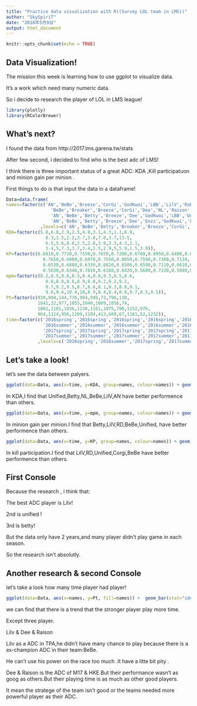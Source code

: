 ```yaml
---
title: "Practice data visualization with R((Survey LOL team in LMS))"
author: "SkySpiriT"
date: "2018年5月9日"
output: html_document
---
```


```r
knitr::opts_chunk$set(echo = TRUE)
```

## Data Visualization!
The mission this week is learning how to use ggplot to visualize data.

It's a work which need many numeric data. 

So i decide to research the player of LOL in LMS league!

```r
library(plotly)
library(RColorBrewer)
```

## What's next?
I found the data from http://2017.lms.garena.tw/stats

After few second, i decided to find who is the best adc of LMS!

I think there is three important status of a great ADC: KDA ,Kill participatuon and minion gain per minion .

First things to do is that input the data in a dataframe!

```r
Data=data.frame(
names=factor(c('AN','BeBe','Breeze','CorGi','GodKwai','LBB','LilV','Rabi2','RD',
                 'BeBe','Breaker','Breeze','CorGi','Dee','NL','Raison','RD',
                 'AN','BeBe','Betty','Breeze','Dee','GodKwai','LBB','Unified','Wako',
                 'AN','BeBe','Betty','Breeze','Dee','Enzz','GodKwai','LBB','LilV','Ran','Unified')
             ,levels=c('AN','BeBe','Betty','Breaker','Breeze','CorGi','Dee','Enzz','GodKwai','LBB','LilV','NL','Rabi2','Ran','Raison','RD','Unified','Wako')),
KDA=factor(c(5.8,6.8,2.9,2.5,4.8,3.1,4.3,1.1,6.9,
               8.3,1.5,2.2,3.7,3.8,7.8,3.7,13.5,
               6.5,5.6,8.8,2.5,2.8,3.9,3.3,4.3,2.1,
               3.4,5,7.3,3.7,3.4,1.5,2.9,5,5.9,1.5,3.8)),
KP=factor(c(0.6810,0.7710,0.7550,0.7650,0.7290,0.6780,0.8950,0.6400,0.8140,
              0.7650,0.6000,0.6970,0.7550,0.8050,0.7590,0.7380,0.7110,
              0.6530,0.6880,0.6330,0.6820,0.6500,0.6590,0.7110,0.6610,0.6620,
              0.5630,0.6340,0.7010,0.6180,0.6820,0.5680,0.7220,0.5880,0.6940,0.4620,0.6950)),
mpm=factor(c(8.2,8.5,8.6,8.5,8.4,8.0,9.5,6.5,8.6,
               8.8,8.8,8.6,8.9,8.8,9.2,9.2,9.2,
               9.7,9.2,9.5,8.7,8.6,8.1,8.3,8.8,9.1,
               9.6,9.4,10.4,10,8.9,8.4,8.4,8.0,9.7,8.5,9.5)),
Pt=factor(c(930,994,144,776,994,995,73,796,110,
            1041,32,977,1055,1040,1009,1056,74,
            1061,1181,1036,1130,1161,1075,790,1152,976,
            964,1114,956,1209,1184,413,669,67,1181,52,1232)),
time=factor(c('2016spring','2016spring','2016spring','2016spring','2016spring','2016spring','2016spring','2016spring','2016spring',
              '2016summer','2016summer','2016summer','2016summer','2016summer','2016summer','2016summer','2016summer',
              '2017spring','2017spring','2017spring','2017spring','2017spring','2017spring','2017spring','2017spring','2017spring',
              '2017summer','2017summer','2017summer','2017summer','2017summer','2017summer','2017summer','2017summer','2017summer','2017summer','2017summer')
            ,levels=c('2016spring','2016summer','2017spring','2017summer')))
```

## Let's take a look!

let's see the data between palyers.

```r
ggplot(data=Data, aes(x=time, y=KDA, group=names, colour=names)) + geom_point() +geom_line()
```

In KDA,I find that Unified,Betty,NL,BeBe,LilV,AN have better performence than others.

```r
ggplot(data=Data, aes(x=time, y=mpm, group=names, colour=names)) + geom_point() +geom_line()
```

In minion gain per minion.I find that Betty,LilV,RD,BeBe,Unified, have better performence than others.

```r
ggplot(data=Data, aes(x=time, y=KP, group=names, colour=names)) + geom_point() +geom_line()
```

In kill participation.I find that LilV,RD,Unified,Corgi,BeBe have better performence than others.

## First Console

Because the research , i think that:

The best ADC player is Lilv! 

2nd is unified ! 

3rd is betty!

But the data only have 2 years,and many player didn't play game in each season.

So the research isn't absolutly.

## Another research & second Console

let's take a look how many time player had player!

```r
ggplot(data=Data, aes(x=names, y=Pt, fill=names)) +  geom_bar(stat="identity", position=position_dodge())
```

we can find that there is a trend that the stronger player play more time.

Except three player.

Lilv & Dee & Raison

Lilv as a ADC in TPA,he didn't have many chance to play because there is a ex-champion ADC in their team:BeBe.

He can't use his power on the race too much .It have a litte bit pity .

Dee & Raison is the ADC of M17 & HKE.But their performance wasn't as goog as others.But their playing time  is as much as other good players.

It mean the stratege of the team isn't good  or the teams needed more powerful player as their ADC. 




